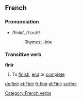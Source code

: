 ==French==
===Pronunciation===
*/finiʀ/, /<tt>finiR</tt>/
*:[[Rhymes:French:-iniʀ|Rhymes: -iniʀ]]

===Transitive verb===
[[Category:French verbs]]
'''finir'''

#To [[finish]], [[end]] or [[complete]]
{{fr-conj-ir|fin|avoir}}

[[de:finir]]
[[et:Finir]]
[[fr:finir]]
[[pl:Finir]]
[[sv:finir]]